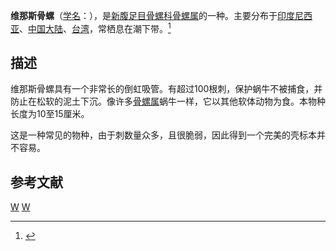 {{Speciesbox 
| taxon = Murex pecten
| binomial_authority = Lightfoot, 1786
}}
'''维那斯骨螺'''（[[学名|学名]]：''{{lang|la|Murex pecten}}''），是[[新腹足目|新腹足目]][[骨螺科|骨螺科]][[骨螺属|骨螺属]]的一种。主要分布于[[印度尼西亚|印度尼西亚]]、[[中国大陆|中国大陆]]、[[台湾|台湾]]，常栖息在潮下带。<ref>{{cite web|url=http://shell.sinica.edu.tw/chinese/shellbase_detail.php?science_no=806|title=国际贝库：维那斯骨螺|publisher=台湾贝类资料库|accessdate=2009-08-11|archive-url=https://web.archive.org/web/20160304112214/http://shell.sinica.edu.tw/chinese/shellbase_detail.php?science_no=806|archive-date=2016-03-04|dead-url=yes}}</ref>

== 描述 ==
维那斯骨螺具有一个非常长的倒虹吸管。有超过100根刺，保护蜗牛不被捕食，并防止在松软的泥土下沉。像许多[[骨螺属|骨螺属]]蜗牛一样，它以其他软体动物为食。本物种长度为10至15厘米。

这是一种常见的物种，由于刺数量众多，且很脆弱，因此得到一个完美的壳标本并不容易。

== 参考文献 ==
{{reflist}}

{{Commons|Category:Murex pecten}}
{{taxonbar}}
[[Category:_1786年描述的动物|W]]
[[Category:骨螺属|W]]
